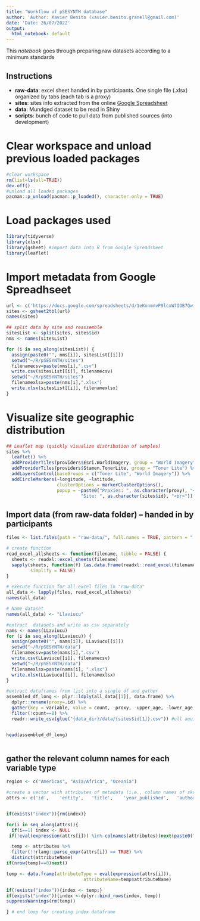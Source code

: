 ```yaml
---
title: "Workflow of pSESYNTH database"
author: 'Author: Xavier Benito (xavier.benito.granell@gmail.com)'
date: 'Date: 26/07/2022'
output:
  html_notebook: default
---
```


This *notebook* goes through preparing raw datasets according to a minimum standards

## Instructions
+ **raw-data**: excel sheet handed in by participants. One single file (.xlsx) organized by tabs (each tab is a proxy)
+ **sites**: sites info extracted from the online [Google Spreadsheet](http://https://docs.google.com/spreadsheets/d/1eKxnmnvP9lcxW7IOB7Qwi4XK1KRbq6BELw4jD2N4zJ4/edit?usp=sharing)
+ **data**: Mundged dataset to be read in Shiny
+ **scripts**: bunch of code to pull data from published sources (into development)


# Clear workspace and unload previous loaded packages

```r
#clear workspace
rm(list=ls(all=TRUE))
dev.off()
#unload all loaded packages
pacman::p_unload(pacman::p_loaded(), character.only = TRUE)
```


# Load packages used
```r
library(tidyverse)
library(xlsx)
library(gsheet) #import data into R from Google Spreadsheet 
library(leaflet)

```

# Import metadata from Google Spreadhseet 
```r
url <- c('https://docs.google.com/spreadsheets/d/1eKxnmnvP9lcxW7IOB7Qwi4XK1KRbq6BELw4jD2N4zJ4/edit?usp=sharing')
sites <- gsheet2tbl(url)
names(sites)

## split data by site and reassemble
sitesList <- split(sites, sites$id)
nms <- names(sitesList)

for (i in seq_along(sitesList)) {
  assign(paste0("", nms[i]), sitesList[[i]])
  setwd("~/R/pSESYNTH/sites")
  filenamecsv=paste(nms[i],".csv")
  write.csv(sitesList[[i]], filenamecsv)
  setwd("~/R/pSESYNTH/sites")
  filenamexlsx=paste(nms[i],".xlsx")
  write.xlsx(sitesList[[i]], filenamexlsx)
}

```

# Visualize site geographic distribution
```r

## Leaflet map (quickly visualize distribution of samples)
sites %>% 
  leaflet() %>%
  addProviderTiles(providers$Esri.WorldImagery, group = "World Imagery") %>%
  addProviderTiles(providers$Stamen.TonerLite, group = "Toner Lite") %>%
  addLayersControl(baseGroups = c("Toner Lite", "World Imagery")) %>%
  addCircleMarkers(~longitude, ~latitude, 
                   clusterOptions = markerClusterOptions(),
                   popup = ~paste0("Proxies: ", as.character(proxy), "<br>",
                            "Site: ", as.character(sites$id), "<br>")) 


```


## Import data (from raw-data folder) -- handed in by participants

```r
files <- list.files(path = "raw-data/", full.names = TRUE, pattern = ".xlsx")

# create function 
read_excel_allsheets <- function(filename, tibble = FALSE) {
  sheets <- readxl::excel_sheets(filename)
  sapply(sheets, function(f) (as.data.frame(readxl::read_excel(filename, sheet = f, col_names = TRUE))), 
         simplify = FALSE)
}

# execute function for all excel files in "raw-data"
all_data <- lapply(files, read_excel_allsheets)
names(all_data)

# Name dataset
names(all_data) <- "Llaviucu"

#extract  datasets and write as csv separately
nams <- names(LLaviucu)
for (i in seq_along(LLaviucu)) {
  assign(paste0("", nams[i]), LLaviucu[[i]])
  setwd("~/R/pSESYNTH/data")
  filenamecsv=paste(nams[i],".csv")
  write.csv(LLaviucu[[i]], filenamecsv)
  setwd("~/R/pSESYNTH/data")
  filenamexlsx=paste(nams[i], ".xlsx")
  write.xlsx(LLaviucu[[i]], filenamexlsx)
}

#extract dataframes from list into a single df and gather 
assembled_df_long <- plyr::ldply(all_data[[1]], data.frame) %>%
  dplyr::rename(proxy=.id) %>%
  gather(key = variable, value = count, -proxy, -upper_age, -lower_age, -depth) %>%
  filter(!count==0) %>%
  readr::write_csv(glue("{data_dir}/data/{sites$id[1]}.csv")) #ull aqui


head(assembled_df_long)

```



```r

```




## gather the relevant column names for each variable type

```r
region <- c("Americas", "Asia/Africa", "Oceania")

#create a vector with attributes of metadata (i.e., column names of skeleton table)
attrs <- c('id',	'entity',	'title',	'year_published',	'authors',	'theme',	'archive',	'topic',	'proxy',	'indicator',	'unit',	'type',	'spatial_scale',	'time_range',	'latitude',	'longitude',	'is_published',	'raw_data_available',	'DOI_paper',	'DOI_data',	'URL',	'Who')


if(exists("index")){rm(index)}

for(i in seq_along(attrs)){
  if(i==1) index <- NULL
 if(!eval(expression(attrs[i])) %in% colnames(attributes))next(paste0("Skipping ", attrs[i], ": variable not found in attributes table"))

  temp <- attributes %>%
  filter(!!rlang::parse_expr(attrs[i]) == TRUE) %>%
  distinct(attributeName)
if(nrow(temp)==0)next()

temp <- data.frame(attributeType = eval(expression(attrs[i])),
                             attributeName=temp$attributeName)

if(!exists("index")){index <- temp;}
if(exists("index"))(index <-dplyr::bind_rows(index, temp))
suppressWarnings(rm(temp))

} # end loop for creating index dataframe

```






